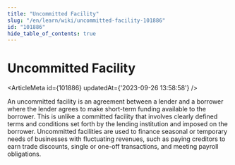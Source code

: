 ```yaml
---
title: "Uncommitted Facility"
slug: "/en/learn/wiki/uncommitted-facility-101886"
id: "101886"
hide_table_of_contents: true
---
```



# Uncommitted Facility

<ArticleMeta id={101886} updatedAt={'2023-09-26 13:58:58'} />
<div className='border-solid border-b border-t-0 my-4 border-[var(--ifm-color-gray-300)]' />

An uncommitted facility is an agreement between a lender and a borrower where the lender agrees to make short-term funding available to the borrower. This is unlike a committed facility that involves clearly defined terms and conditions set forth by the lending institution and imposed on the borrower. Uncommitted facilities are used to finance seasonal or temporary needs of businesses with fluctuating revenues, such as paying creditors to earn trade discounts, single or one-off transactions, and meeting payroll obligations.
